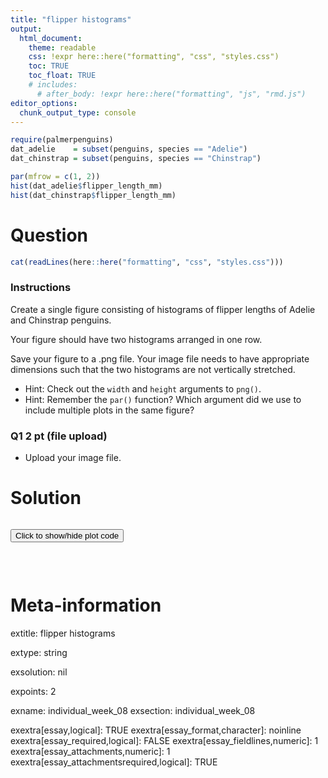 ```yaml
---
title: "flipper histograms"
output:  
  html_document:
    theme: readable
    css: !expr here::here("formatting", "css", "styles.css")
    toc: TRUE
    toc_float: TRUE
    # includes:
      # after_body: !expr here::here("formatting", "js", "rmd.js")
editor_options: 
  chunk_output_type: console
---
```


```r
require(palmerpenguins)
dat_adelie    = subset(penguins, species == "Adelie")
dat_chinstrap = subset(penguins, species == "Chinstrap")
```

```r
par(mfrow = c(1, 2))
hist(dat_adelie$flipper_length_mm)
hist(dat_chinstrap$flipper_length_mm)
```


Question
========

```r
cat(readLines(here::here("formatting", "css", "styles.css")))
```


<div class="instructionsborder">

### Instructions

Create a single figure consisting of histograms of flipper lengths of Adelie and Chinstrap penguins.

Your figure should have two histograms arranged in one row.

Save your figure to a .png file.  Your image file needs to have appropriate dimensions such that the two histograms are not vertically stretched.

- Hint: Check out the `width` and `height` arguments to `png()`.
- Hint: Remember the `par()` function?  Which argument did we use to include multiple plots in the same figure?

</div>


<div class="questionborder">

### Q1 2 pt (file upload)

- Upload your image file.

</div>




Solution
========



```r
```

<div class="toggle"><button>Click to show/hide plot code</button>
<br>
```r
```
</div>


<script>
  $(".toggle").click(function() {
    $(this).toggleClass("open");
  });
</script>

Meta-information
================
extitle: flipper histograms

extype: string

exsolution: nil

expoints: 2

exname: individual_week_08
exsection: individual_week_08

exextra[essay,logical]: TRUE
exextra[essay_format,character]: noinline
exextra[essay_required,logical]: FALSE
exextra[essay_fieldlines,numeric]: 1
exextra[essay_attachments,numeric]: 1
exextra[essay_attachmentsrequired,logical]: TRUE

